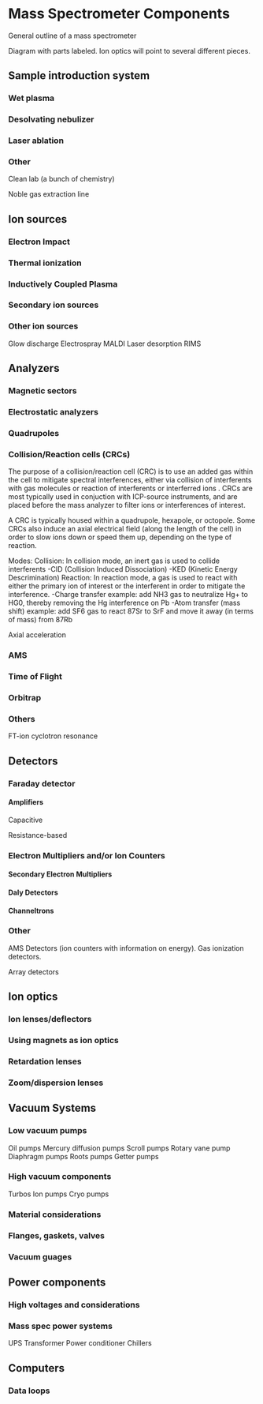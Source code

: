 # Mass Spectrometer Components

General outline of a mass spectrometer

Diagram with parts labeled. Ion optics will point to several different pieces.


## Sample introduction system

### Wet plasma

### Desolvating nebulizer

### Laser ablation

### Other

Clean lab (a bunch of chemistry)

Noble gas extraction line

## Ion sources

### Electron Impact

### Thermal ionization

### Inductively Coupled Plasma

### Secondary ion sources

### Other ion sources

Glow discharge
Electrospray
MALDI
Laser desorption
RIMS

## Analyzers

### Magnetic sectors

### Electrostatic analyzers

### Quadrupoles

### Collision/Reaction cells (CRCs)
The purpose of a collision/reaction cell (CRC) is to use an added gas within the cell to mitigate spectral interferences, either via collision of interferents with gas molecules or reaction of interferents or interferred ions . CRCs are most typically used in conjuction with ICP-source instruments, and are placed before the mass analyzer to filter ions or interferences of interest. 

A CRC is typically housed within a quadrupole, hexapole, or octopole. Some CRCs also induce an axial electrical field (along the length of the cell) in order to slow ions down or speed them up, depending on the type of reaction.  

Modes:
Collision: In collision mode, an inert gas is used to collide interferents 
    -CID (Collision Induced Dissociation)
    -KED (Kinetic Energy Descrimination)
Reaction: In reaction mode, a gas is used to react with either the primary ion of interest or the interferent in order to mitigate the interference. 
    -Charge transfer
        example: add NH3 gas to neutralize Hg+ to HG0, thereby removing the Hg interference on Pb
    -Atom transfer (mass shift)
        example: add SF6 gas to react 87Sr to SrF and move it away (in terms of mass) from 87Rb


Axial acceleration

### AMS

### Time of Flight

### Orbitrap

### Others

FT-ion cyclotron resonance


## Detectors

### Faraday detector

#### Amplifiers

Capacitive

Resistance-based

### Electron Multipliers and/or Ion Counters

#### Secondary Electron Multipliers

#### Daly Detectors

#### Channeltrons

### Other

AMS Detectors (ion counters with information on energy). Gas ionization detectors.

Array detectors

## Ion optics

### Ion lenses/deflectors

### Using magnets as ion optics

### Retardation lenses

### Zoom/dispersion lenses

## Vacuum Systems

### Low vacuum pumps

Oil pumps
Mercury diffusion pumps
Scroll pumps
Rotary vane pump
Diaphragm pumps
Roots pumps
Getter pumps

### High vacuum components

Turbos
Ion pumps
Cryo pumps

### Material considerations

### Flanges, gaskets, valves

### Vacuum guages 

## Power components

### High voltages and considerations

### Mass spec power systems

UPS
Transformer
Power conditioner
Chillers


## Computers

### Data loops

